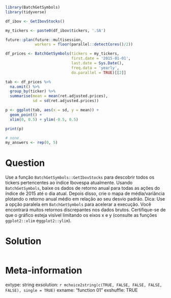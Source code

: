 ```r
library(BatchGetSymbols)
library(tidyverse)

df_ibov <- GetIbovStocks()

my_tickers <- paste0(df_ibov$tickers, '.SA')

future::plan(future::multisession, 
             workers = floor(parallel::detectCores()/2))

df_prices <- BatchGetSymbols(tickers = my_tickers, 
                             first.date = '2015-01-01', 
                             last.date = Sys.Date(),
                             freq.data = 'yearly', 
                             do.parallel = TRUE)[[2]]

tab <- df_prices %>%
  na.omit() %>%
  group_by(ticker) %>%
  summarise(mean = mean(ret.adjusted.prices),
            sd = sd(ret.adjusted.prices))

p <- ggplot(tab, aes(x = sd, y = mean)) + 
  geom_point() + 
  xlim(0, 0.5) + ylim(-0.5, 0.5)

print(p)
```

```r
# none
my_answers <- rep(0, 5)
```

Question
========

Use a função `BatchGetSymbols::GetIbovStocks` para descobrir todos os tickers pertencentes ao índice Ibovespa atualmente. Usando `BatchGetSymbols`, baixe os dados de retorno anual para todas as ações do índice de 2015 até o dia atual. Depois disso, crie o mapa de média/variância plotando o retorno anual médio em relação ao seu desvio padrão. Dica: Use a opção paralela em `BatchGetSymbols` para acelerar a execução. Você encontrará muitos retornos discrepantes nos dados brutos. Certifique-se de que o gráfico esteja visível limitando os eixos x e y (consulte as funções `ggplot2::xlim` e` ggplot2::ylim`).



Solution
================

```r
```


Meta-information
================
extype: string
exsolution: `r mchoice2string(c(TRUE, FALSE, FALSE, FALSE, FALSE), single = TRUE)`
exname: "function 01"
exshuffle: TRUE


